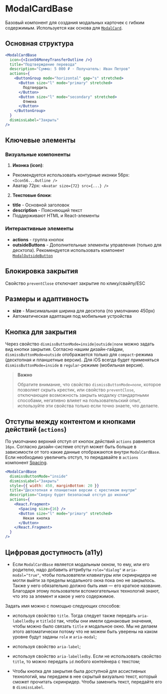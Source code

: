 <Overview>

# ModalCardBase

Базовый компонент для создания модальных карточек с гибким содержимым. Используется как основа для [`ModalCard`](#/ModalCard).

</Overview>

## Основная структура

```jsx
<ModalCardBase
  icon={<Icon56MoneyTransferOutline />}
  title="Подтверждение перевода"
  description="Сумма: 5 000 ₽ · Получатель: Иван Петров"
  actions={
    <ButtonGroup mode="horizontal" gap="s" stretched>
      <Button size="l" mode="primary" stretched>
        Подтвердить
      </Button>
      <Button size="l" mode="secondary" stretched>
        Отмена
      </Button>
    </ButtonGroup>
  }
  dismissLabel="Закрыть"
/>
```

## Ключевые элементы

### Визуальные компоненты

1. **Иконка (icon)**:

- Рекомендуется использовать контурные иконки 56px: `<Icon56...Outline />`
- Аватар 72px: `<Avatar size={72} src={...} />`

2. **Текстовые блоки**:

- **title** - Основной заголовок
- **description** - Поясняющий текст
- Поддерживают HTML и React-элементы

### Интерактивные элементы

- **actions** - группа кнопок
- **outsideButtons** - Дополнительные элементы управления (только для десктопа). Рекомендуется использовать компонент [`ModalOutsideButton`](#/ModalOutsideButton)

## Блокировка закрытия

Свойство `preventClose` отключает закрытие по клику/свайпу/ESC

## Размеры и адаптивность

- **size** - Максимальная ширина для десктопа (по умолчанию 450px)
- Автоматическая адаптация под мобильные устройства

## Кнопка для закрытия

Через свойство `dismissButtonMode=inside|outside|none` можно задать вид кнопки закрытия.
Согласно нашим дизайн-гайдам, `dismissButtonMode=outside` отображается только для `compact`-режима (десктопная и планшетные версии).
Для iOS всегда будет применяться `dismissButtonMode=inside` в `regular`-режиме (мобильная версия).

> **Важно**
>
> Обратите внимание, что свойство `dismissButtonMode=none`, которое позволяет скрыть крестик, или свойство `preventClose`,
> отключающее возможность закрыть модалку стандартными способами,
> негативно влияет на пользовательский опыт, используйте эти свойства только если точно знаете, что делаете.

## Отступы между контентом и кнопками действий (`actions`)

По умолчанию верхний отступ от кнопок действий `actions` равняется `16px`. Согласно дизайн-системе отступ может быть больше в зависимости от того какие данные отображаются внутри `ModalCardBase`.
Если необходимо увеличить отступ, то передавайте в `actions` компонент [Spacing](#/Spacing).

```jsx
<ModalCardBase
  dismissButtonMode="inside"
  dismissLabel="Закрыть"
  style={{ width: 450, marginBottom: 20 }}
  title="Десктопная и планшетная версии с крестиком внутри"
  description="Сверху будет безопасный отступ до иконки"
  actions={
    <React.Fragment>
      <Spacing size={16} />
      <Button size="l" mode="primary" stretched>
        Некая кнопка
      </Button>
    </React.Fragment>
  }
/>
```

## Цифровая доступность (a11y)

- Если `ModalCardBase` является модальным окном, то ему, или его родителю, надо добавить аттрибуты `role="dialog"` и `aria-modal="true"`, чтобы пользователи клавиатуры или скринридера не могли выйти за пределы модального окна пока оно не закрылось. Также у него обязательно должно быть имя — его краткое название. Благодаря этому пользователи вспомогательных технологий знают, что это за элемент и какое у него содержимое.

Задать имя можно с помощью следующих способов:

- используя свойство `title`. Тогда следует также передать `aria-labelledby` и `titleId` так, чтобы они имели одинаковые значения, чтобы можно было связать `title` и модальное окно. Мы не делаем этого автоматически потому что не можем быть уверены на каком уровне будут заданы `role` и `aria-modal`;
- используя свойство `aria-label`;
- используя свойство `aria-labelledby`. Если не использовать свойство `title`, то можно передать `id` любого контейнера с текстом;

- Чтобы кнопка для закрытия была доступной для ассистивных технологий, мы передаем в нее скрытый визуально текст, который сможет прочитать скринридер. Чтобы заменить текст, передайте его в `dismissLabel`.
